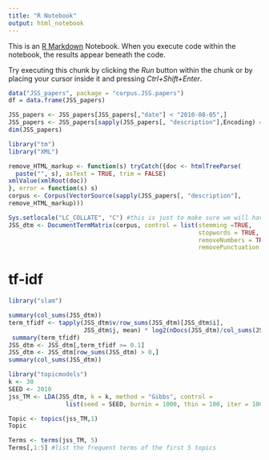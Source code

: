 ```yaml
---
title: "R Notebook"
output: html_notebook
---
```


This is an [R Markdown](http://rmarkdown.rstudio.com) Notebook. When you execute code within the notebook, the results appear beneath the code. 

Try executing this chunk by clicking the *Run* button within the chunk or by placing your cursor inside it and pressing *Ctrl+Shift+Enter*. 

```r

data("JSS_papers", package = "corpus.JSS.papers")
df = data.frame(JSS_papers)

```
```r
JSS_papers <- JSS_papers[JSS_papers[,"date"] < "2010-08-05",]
JSS_papers <- JSS_papers[sapply(JSS_papers[, "description"],Encoding) == "unknown",]
dim(JSS_papers)
```
```r

library("tm")
library("XML")

remove_HTML_markup <- function(s) tryCatch({doc <- htmlTreeParse(
  paste("", s), asText = TRUE, trim = FALSE)
xmlValue(xmlRoot(doc))
}, error = function(s) s)
corpus <- Corpus(VectorSource(sapply(JSS_papers[, "description"],
remove_HTML_markup)))
```

```r
Sys.setlocale("LC_COLLATE", "C") #this is just to make sure we will have the same results
JSS_dtm <- DocumentTermMatrix(corpus, control = list(stemming =TRUE, 
                                                     stopwords = TRUE, minWordLength = 3,
                                                     removeNumbers = TRUE,
                                                     removePunctuation = TRUE))

```


# tf-idf
```r
library("slam")

summary(col_sums(JSS_dtm))
term_tfidf <- tapply(JSS_dtm$v/row_sums(JSS_dtm)[JSS_dtm$i],
                     JSS_dtm$j, mean) * log2(nDocs(JSS_dtm)/col_sums(JSS_dtm > 0))
 summary(term_tfidf)
JSS_dtm <- JSS_dtm[,term_tfidf >= 0.1]
JSS_dtm <- JSS_dtm[row_sums(JSS_dtm) > 0,]
summary(col_sums(JSS_dtm))
```


```r
library("topicmodels")
k <- 30
SEED <- 2010
jss_TM <- LDA(JSS_dtm, k = k, method = "Gibbs", control = 
                list(seed = SEED, burnin = 1000, thin = 100, iter = 1000))
```


```r
Topic <- topics(jss_TM,1)
Topic

Terms <- terms(jss_TM, 5)
Terms[,1:5] #list the frequent terms of the first 5 topics

```


